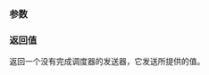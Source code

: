 {{cpp/execution/title|just}}
{{cpp/experimental/execution/navbar}}

{{ddcl|since=c++26|header=experimental/execution|

execution::sender auto just(
    auto ...&amp;&amp; values
);
}}

===参数===
{{par begin}}
{{par|values|输入值，衰退后被复制到所返回的发送器中。}}
{{par end}}

===返回值===
返回一个没有完成调度器的发送器，它发送所提供的值。